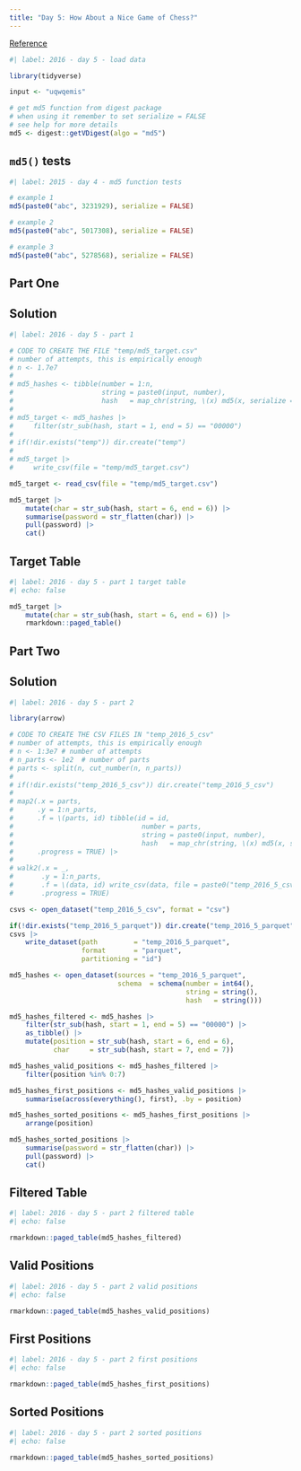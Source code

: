 ```yaml
---
title: "Day 5: How About a Nice Game of Chess?"
---
```


[Reference](https://adventofcode.com/2016/day/5)

```r
#| label: 2016 - day 5 - load data

library(tidyverse)

input <- "uqwqemis"

# get md5 function from digest package
# when using it remember to set serialize = FALSE
# see help for more details
md5 <- digest::getVDigest(algo = "md5")
```

## `md5()` tests

```r
#| label: 2015 - day 4 - md5 function tests

# example 1
md5(paste0("abc", 3231929), serialize = FALSE)

# example 2
md5(paste0("abc", 5017308), serialize = FALSE)

# example 3
md5(paste0("abc", 5278568), serialize = FALSE)
```

## Part One

::: {.panel-tabset}

## Solution

```r
#| label: 2016 - day 5 - part 1

# CODE TO CREATE THE FILE "temp/md5_target.csv"
# number of attempts, this is empirically enough
# n <- 1.7e7
# 
# md5_hashes <- tibble(number = 1:n,
#                      string = paste0(input, number),
#                      hash   = map_chr(string, \(x) md5(x, serialize = FALSE)))
# 
# md5_target <- md5_hashes |> 
#     filter(str_sub(hash, start = 1, end = 5) == "00000")
# 
# if(!dir.exists("temp")) dir.create("temp")
# 
# md5_target |> 
#     write_csv(file = "temp/md5_target.csv")

md5_target <- read_csv(file = "temp/md5_target.csv")

md5_target |> 
    mutate(char = str_sub(hash, start = 6, end = 6)) |> 
    summarise(password = str_flatten(char)) |> 
    pull(password) |> 
    cat()
```

## Target Table

```r
#| label: 2016 - day 5 - part 1 target table
#| echo: false

md5_target |> 
    mutate(char = str_sub(hash, start = 6, end = 6)) |> 
    rmarkdown::paged_table()
```

:::

## Part Two

::: {.panel-tabset}

## Solution

```r
#| label: 2016 - day 5 - part 2

library(arrow)

# CODE TO CREATE THE CSV FILES IN "temp_2016_5_csv"
# number of attempts, this is empirically enough
# n <- 1:3e7 # number of attempts
# n_parts <- 1e2  # number of parts
# parts <- split(n, cut_number(n, n_parts))
# 
# if(!dir.exists("temp_2016_5_csv")) dir.create("temp_2016_5_csv")
# 
# map2(.x = parts,
#      .y = 1:n_parts,
#      .f = \(parts, id) tibble(id = id,
#                                number = parts,
#                                string = paste0(input, number),
#                                hash   = map_chr(string, \(x) md5(x, serialize = FALSE))),
#      .progress = TRUE) |> 
# 
# walk2(.x = _,
#       .y = 1:n_parts,
#       .f = \(data, id) write_csv(data, file = paste0("temp_2016_5_csv/chunk", id, ".csv")),
#       .progress = TRUE)

csvs <- open_dataset("temp_2016_5_csv", format = "csv")

if(!dir.exists("temp_2016_5_parquet")) dir.create("temp_2016_5_parquet")
csvs |> 
    write_dataset(path         = "temp_2016_5_parquet",
                  format       = "parquet",
                  partitioning = "id")

md5_hashes <- open_dataset(sources = "temp_2016_5_parquet",
                           schema  = schema(number = int64(),
                                            string = string(),
                                            hash   = string()))

md5_hashes_filtered <- md5_hashes |> 
    filter(str_sub(hash, start = 1, end = 5) == "00000") |> 
    as_tibble() |> 
    mutate(position = str_sub(hash, start = 6, end = 6),
           char     = str_sub(hash, start = 7, end = 7))

md5_hashes_valid_positions <- md5_hashes_filtered |> 
    filter(position %in% 0:7)

md5_hashes_first_positions <- md5_hashes_valid_positions |> 
    summarise(across(everything(), first), .by = position)

md5_hashes_sorted_positions <- md5_hashes_first_positions |> 
    arrange(position) 

md5_hashes_sorted_positions |> 
    summarise(password = str_flatten(char)) |> 
    pull(password) |> 
    cat()
```

## Filtered Table

```r
#| label: 2016 - day 5 - part 2 filtered table
#| echo: false

rmarkdown::paged_table(md5_hashes_filtered)
```

## Valid Positions

```r
#| label: 2016 - day 5 - part 2 valid positions
#| echo: false

rmarkdown::paged_table(md5_hashes_valid_positions)
```

## First Positions

```r
#| label: 2016 - day 5 - part 2 first positions
#| echo: false

rmarkdown::paged_table(md5_hashes_first_positions)
```

## Sorted Positions

```r
#| label: 2016 - day 5 - part 2 sorted positions
#| echo: false

rmarkdown::paged_table(md5_hashes_sorted_positions)
```
:::
